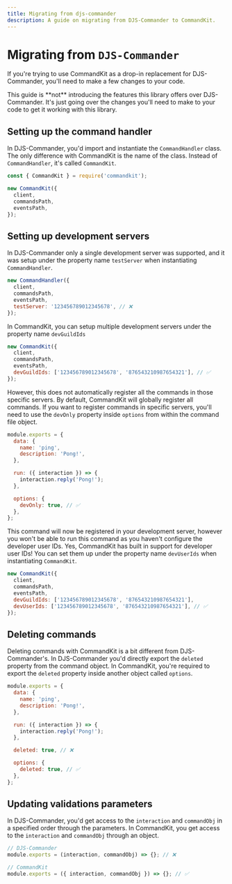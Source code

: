 ```yaml
---
title: Migrating from djs-commander
description: A guide on migrating from DJS-Commander to CommandKit.
---
```


# Migrating from `DJS-Commander`

If you're trying to use CommandKit as a drop-in replacement for DJS-Commander, you'll need to make a few changes to your code.

<Callout type="warn">
  This guide is **not** introducing the features this library offers over
  DJS-Commander. It's just going over the changes you'll need to make to your
  code to get it working with this library.
</Callout>

## Setting up the command handler

In DJS-Commander, you'd import and instantiate the `CommandHandler` class. The only difference with CommandKit is the name of the class. Instead of `CommandHandler`, it's called `CommandKit`.

```js
const { CommandKit } = require('commandkit');

new CommandKit({
  client,
  commandsPath,
  eventsPath,
});
```

## Setting up development servers

In DJS-Commander only a single development server was supported, and it was setup under the property name `testServer` when instantiating `CommandHandler`.

```js
new CommandHandler({
  client,
  commandsPath,
  eventsPath,
  testServer: '123456789012345678', // ❌
});
```

In CommandKit, you can setup multiple development servers under the property name `devGuildIds`

```js
new CommandKit({
  client,
  commandsPath,
  eventsPath,
  devGuildIds: ['123456789012345678', '876543210987654321'], // ✅
});
```

However, this does not automatically register all the commands in those specific servers. By default, CommandKit will globally register all commands. If you want to register commands in specific servers, you'll need to use the `devOnly` property inside `options` from within the command file object.

```js
module.exports = {
  data: {
    name: 'ping',
    description: 'Pong!',
  },

  run: ({ interaction }) => {
    interaction.reply('Pong!');
  },

  options: {
    devOnly: true, // ✅
  },
};
```

This command will now be registered in your development server, however you won't be able to run this command as you haven't configure the developer user IDs. Yes, CommandKit has built in support for developer user IDs! You can set them up under the property name `devUserIds` when instantiating `CommandKit`.

```js
new CommandKit({
  client,
  commandsPath,
  eventsPath,
  devGuildIds: ['123456789012345678', '876543210987654321'],
  devUserIds: ['123456789012345678', '876543210987654321'], // ✅
});
```

## Deleting commands

Deleting commands with CommandKit is a bit different from DJS-Commander's. In DJS-Commander you'd directly export the `deleted` property from the command object. In CommandKit, you're required to export the `deleted` property inside another object called `options`.

```js
module.exports = {
  data: {
    name: 'ping',
    description: 'Pong!',
  },

  run: ({ interaction }) => {
    interaction.reply('Pong!');
  },

  deleted: true, // ❌

  options: {
    deleted: true, // ✅
  },
};
```

## Updating validations parameters

In DJS-Commander, you'd get access to the `interaction` and `commandObj` in a specified order through the parameters. In CommandKit, you get access to the `interaction` and `commandObj` through an object.

```js
// DJS-Commander
module.exports = (interaction, commandObj) => {}; // ❌

// CommandKit
module.exports = ({ interaction, commandObj }) => {}; // ✅
```

